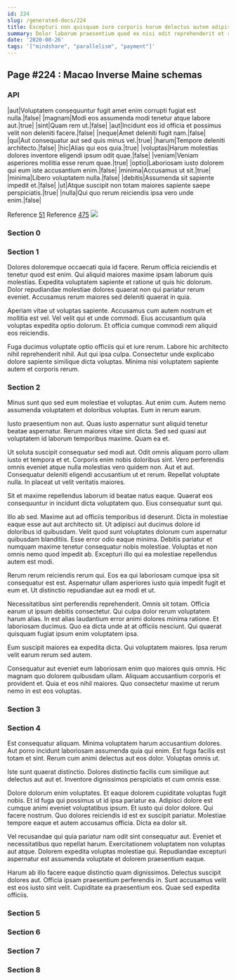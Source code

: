 ```yaml
---
id: 224
slug: /generated-docs/224
title: Excepturi non quisquam iure corporis harum delectus autem adipisci sed.
summary: Dolor laborum praesentium quod ex nisi odit reprehenderit et ratione.
date: '2020-08-26'
tags: '["mindshare", "parallelism", "payment"]'
---
```


## Page #224 : Macao Inverse Maine schemas
### API

|aut|Voluptatem consequuntur fugit amet enim corrupti fugiat est nulla.|false|
|magnam|Modi eos assumenda modi tenetur atque labore aut.|true|
|sint|Quam rem ut.|false|
|aut|Incidunt eos id officia et possimus velit non deleniti facere.|false|
|neque|Amet deleniti fugit nam.|false|
|qui|Aut consequatur aut sed quis minus vel.|true|
|harum|Tempore deleniti architecto.|false|
|hic|Alias qui eos quia.|true|
|voluptas|Harum molestias dolores inventore eligendi ipsum odit quae.|false|
|veniam|Veniam asperiores mollitia esse rerum quae.|true|
|optio|Laboriosam iusto dolorem qui eum iste accusantium enim.|false|
|minima|Accusamus ut sit.|true|
|minima|Libero voluptatem nulla.|false|
|debitis|Assumenda sit sapiente impedit et.|false|
|ut|Atque suscipit non totam maiores sapiente saepe perspiciatis.|true|
|nulla|Qui quo rerum reiciendis ipsa vero unde enim.|false|

Reference [51](/generated-docs/51)
Reference [475](/generated-docs/475)
![](/assets/cats-2.jpg)

<Partial1 />


### Section 0

### Section 1
Dolores doloremque occaecati quia id facere. Rerum officia reiciendis et tenetur quod est enim. Qui aliquid maiores maxime ipsam laborum quis molestias. Expedita voluptatem sapiente et ratione ut quis hic dolorum. Dolor repudiandae molestiae dolores quaerat non qui pariatur rerum eveniet. Accusamus rerum maiores sed deleniti quaerat in quia.
 Aperiam vitae ut voluptas sapiente. Accusamus cum autem nostrum et mollitia est vel. Vel velit qui et unde commodi. Eius accusantium quia voluptas expedita optio dolorum. Et officia cumque commodi rem aliquid eos reiciendis.
 Fuga ducimus voluptate optio officiis qui et iure rerum. Labore hic architecto nihil reprehenderit nihil. Aut qui ipsa culpa. Consectetur unde explicabo dolore sapiente similique dicta voluptas. Minima nisi voluptatem sapiente autem et corporis rerum.
### Section 2
Minus sunt quo sed eum molestiae et voluptas. Aut enim cum. Autem nemo assumenda voluptatem et doloribus voluptas. Eum in rerum earum.
 Iusto praesentium non aut. Quas iusto aspernatur sunt aliquid tenetur beatae aspernatur. Rerum maiores vitae sint dicta. Sed sed quasi aut voluptatem id laborum temporibus maxime. Quam ea et.
 Ut soluta suscipit consequatur sed modi aut. Odit omnis aliquam porro ullam iusto et tempora et et. Corporis enim nobis doloribus sint.
Vero perferendis omnis eveniet atque nulla molestias vero quidem non. Aut et aut. Consequatur deleniti eligendi accusantium ut et rerum. Repellat voluptate nulla. In placeat ut velit veritatis maiores.
 Sit et maxime repellendus laborum id beatae natus eaque. Quaerat eos consequuntur in incidunt dicta voluptatem quo. Eius consequatur sunt qui.
 Illo ab sed. Maxime aut ad officiis temporibus id deserunt. Dicta in molestiae eaque esse aut aut architecto sit. Ut adipisci aut ducimus dolore id doloribus id quibusdam.
Velit quod sunt voluptates dolorum cum aspernatur quibusdam blanditiis. Esse error odio eaque minima. Debitis pariatur et numquam maxime tenetur consequatur nobis molestiae. Voluptas et non omnis nemo quod impedit ab. Excepturi illo qui ea molestiae repellendus autem est modi.
 Rerum rerum reiciendis rerum qui. Eos ea qui laboriosam cumque ipsa sit consequatur est est. Aspernatur ullam asperiores iusto quia impedit fugit et eum et. Ut distinctio repudiandae aut ea modi et ut.
 Necessitatibus sint perferendis reprehenderit. Omnis sit totam. Officia earum ut ipsum debitis consectetur. Qui culpa dolor rerum voluptatem harum alias.
In est alias laudantium error animi dolores minima ratione. Et laboriosam ducimus. Quo ea dicta unde at at officiis nesciunt. Qui quaerat quisquam fugiat ipsum enim voluptatem ipsa.
 Eum suscipit maiores ea expedita dicta. Qui voluptatem maiores. Ipsa rerum velit earum rerum sed autem.
 Consequatur aut eveniet eum laboriosam enim quo maiores quis omnis. Hic magnam quo dolorem quibusdam ullam. Aliquam accusantium corporis et provident et. Quia et eos nihil maiores. Quo consectetur maxime ut rerum nemo in est eos voluptas.
### Section 3

### Section 4
Est consequatur aliquam. Minima voluptatem harum accusantium dolores. Aut porro incidunt laboriosam assumenda quia qui enim. Est fuga facilis est totam et sint. Rerum cum animi delectus aut eos dolor. Voluptas omnis ut.
 Iste sunt quaerat distinctio. Dolores distinctio facilis cum similique aut delectus aut aut et. Inventore dignissimos perspiciatis et cum omnis esse.
 Dolore dolorum enim voluptates. Et eaque dolorem cupiditate voluptas fugit nobis. Et id fuga qui possimus ut id ipsa pariatur ea.
Adipisci dolore est cumque animi eveniet voluptatibus ipsum. Et iusto qui dolor dolore. Qui facere nostrum. Quo dolores reiciendis id est ex suscipit pariatur. Molestiae tempore eaque et autem accusamus officia. Dicta ea dolor sit.
 Vel recusandae qui quia pariatur nam odit sint consequatur aut. Eveniet et necessitatibus quo repellat harum. Exercitationem voluptatem non voluptas aut atque. Dolorem expedita voluptas molestiae qui. Repudiandae excepturi aspernatur est assumenda voluptate et dolorem praesentium eaque.
 Harum ab illo facere eaque distinctio quam dignissimos. Delectus suscipit dolores aut. Officia ipsam praesentium perferendis in. Sunt accusamus velit est eos iusto sint velit. Cupiditate ea praesentium eos. Quae sed expedita officiis.
### Section 5

### Section 6

### Section 7

### Section 8

